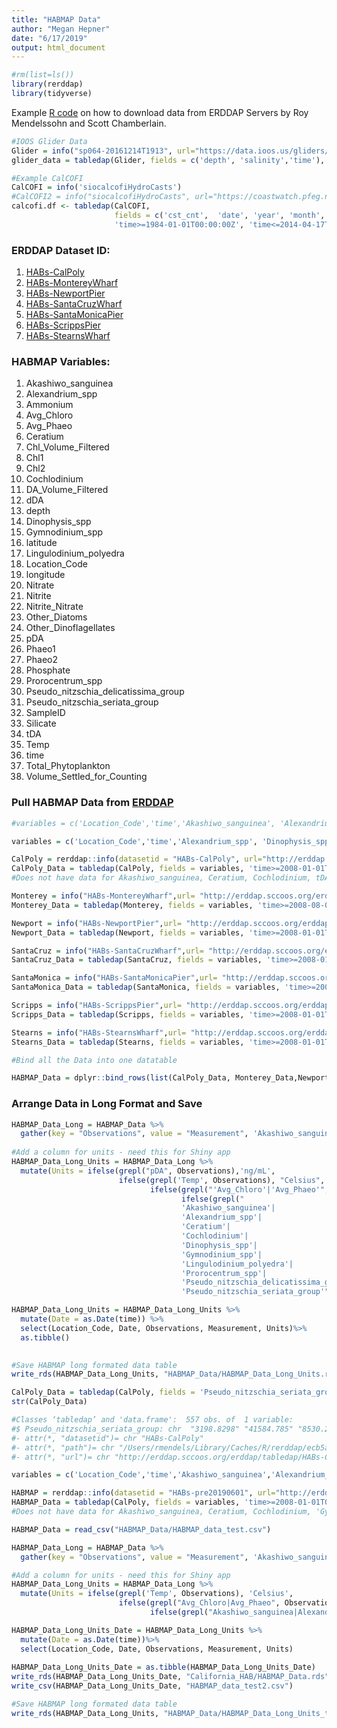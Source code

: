 ```yaml
---
title: "HABMAP Data"
author: "Megan Hepner"
date: "6/17/2019"
output: html_document
---
```


```r

#rm(list=ls()) 
library(rerddap)
library(tidyverse)

```

Example [R code](https://rmendels.github.io/Using_rerddap.nb.html) on how to download data from ERDDAP Servers by Roy Mendelssohn and Scott Chamberlain. 

```r

#IOOS Glider Data
Glider = info("sp064-20161214T1913", url="https://data.ioos.us/gliders/erddap/")
glider_data = tabledap(Glider, fields = c('depth', 'salinity','time'),'time>=2016-12-14', 'time<=2016-12-23', url='https://data.ioos.us/gliders/erddap/')

#Example CalCOFI 
CalCOFI = info('siocalcofiHydroCasts')
#CalCOFI2 = info("siocalcofiHydroCasts", url="https://coastwatch.pfeg.noaa.gov/erddap/") works with both methods 
calcofi.df <- tabledap(CalCOFI, 
                       fields = c('cst_cnt',  'date', 'year', 'month', 'julian_date', 'julian_day', 'rpt_line', 'rpt_sta', 'cruz_num', 'intchl', 'intc14', 'time'),
                       'time>=1984-01-01T00:00:00Z', 'time<=2014-04-17T05:35:00Z')

```

### ERDDAP Dataset ID:
1. [HABs-CalPoly](http://erddap.sccoos.org/erddap/tabledap/HABs-CalPoly.html)
2. [HABs-MontereyWharf](http://erddap.sccoos.org/erddap/tabledap/HABs-MontereyWharf.html)
3. [HABs-NewportPier](http://erddap.sccoos.org/erddap/tabledap/HABs-NewportPier.html) 
4. [HABs-SantaCruzWharf](http://erddap.sccoos.org/erddap/tabledap/HABs-SantaCruzWharf.html) 
5. [HABs-SantaMonicaPier](http://erddap.sccoos.org/erddap/tabledap/HABs-SantaMonicaPier.html)
6. [HABs-ScrippsPier](http://erddap.sccoos.org/erddap/tabledap/HABs-ScrippsPier.html) 
7. [HABs-StearnsWharf](http://erddap.sccoos.org/erddap/tabledap/HABs-StearnsWharf.html)

### HABMAP Variables: 
1. Akashiwo_sanguinea                        
2. Alexandrium_spp                             
3. Ammonium     
4. Avg_Chloro     
5. Avg_Phaeo     
6. Ceratium                      
7. Chl_Volume_Filtered     
8. Chl1   
9. Chl2   
10. Cochlodinium                          
11. DA_Volume_Filtered    
12. dDA                          
13. depth    
14. Dinophysis_spp    
15. Gymnodinium_spp       
16. latitude     
17. Lingulodinium_polyedra                     
18. Location_Code                           
19. longitude    
20. Nitrate   
21. Nitrite     
22. Nitrite_Nitrate   
23. Other_Diatoms                         
24. Other_Dinoflagellates                           
25. pDA                            
26. Phaeo1     
27. Phaeo2    
28. Phosphate    
29. Prorocentrum_spp                              
30. Pseudo_nitzschia_delicatissima_group                              
31. Pseudo_nitzschia_seriata_group                              
32. SampleID                               
33. Silicate     
34. tDA                           
35. Temp                          
36. time    
37. Total_Phytoplankton                           
38. Volume_Settled_for_Counting     

### Pull HABMAP Data from [ERDDAP](http://erddap.sccoos.org/erddap/) 

```r

#variables = c('Location_Code','time','Akashiwo_sanguinea', 'Alexandrium_spp','Ceratium', 'Cochlodinium', 'Dinophysis_spp', 'Gymnodinium_spp', 'Lingulodinium_polyedra', 'Prorocentrum_spp','Pseudo_nitzschia_delicatissima_group','Pseudo_nitzschia_seriata_group','pDA', 'Ammonium','Avg_Chloro','Avg_Phaeo','Nitrate','Phosphate', 'Silicate', 'Temp')

variables = c('Location_Code','time','Alexandrium_spp', 'Dinophysis_spp', 'Gymnodinium_spp', 'Lingulodinium_polyedra', 'Prorocentrum_spp','Pseudo_nitzschia_delicatissima_group','Pseudo_nitzschia_seriata_group','pDA', 'Ammonium','Avg_Chloro','Avg_Phaeo','Nitrate','Phosphate', 'Silicate', 'Temp')

CalPoly = rerddap::info(datasetid = "HABs-CalPoly", url="http://erddap.sccoos.org/erddap/")
CalPoly_Data = tabledap(CalPoly, fields = variables, 'time>=2008-01-01T00:00:00Z', 'time<=2050-04-17T05:35:00Z', url = "http://erddap.sccoos.org/erddap/")
#Does not have data for Akashiwo_sanguinea, Ceratium, Cochlodinium, tDA

Monterey = info("HABs-MontereyWharf",url= "http://erddap.sccoos.org/erddap/") 
Monterey_Data = tabledap(Monterey, fields = variables, 'time>=2008-08-01T00:00:00Z', 'time<=2050-04-17T05:35:00Z', url = "http://erddap.sccoos.org/erddap/")

Newport = info("HABs-NewportPier",url= "http://erddap.sccoos.org/erddap/") 
Newport_Data = tabledap(Newport, fields = variables, 'time>=2008-01-01T00:00:00Z', 'time<=2050-04-17T05:35:00Z', url = "http://erddap.sccoos.org/erddap/")

SantaCruz = info("HABs-SantaCruzWharf",url= "http://erddap.sccoos.org/erddap/") 
SantaCruz_Data = tabledap(SantaCruz, fields = variables, 'time>=2008-01-01T00:00:00Z', 'time<=2050-04-17T05:35:00Z', url = "http://erddap.sccoos.org/erddap/")

SantaMonica = info("HABs-SantaMonicaPier",url= "http://erddap.sccoos.org/erddap/") 
SantaMonica_Data = tabledap(SantaMonica, fields = variables, 'time>=2008-01-01T00:00:00Z', 'time<=2050-04-17T05:35:00Z', url = "http://erddap.sccoos.org/erddap/")

Scripps = info("HABs-ScrippsPier",url= "http://erddap.sccoos.org/erddap/") 
Scripps_Data = tabledap(Scripps, fields = variables, 'time>=2008-01-01T00:00:00Z', 'time<=2050-04-17T05:35:00Z', url = "http://erddap.sccoos.org/erddap/")

Stearns = info("HABs-StearnsWharf",url= "http://erddap.sccoos.org/erddap/") 
Stearns_Data = tabledap(Stearns, fields = variables, 'time>=2008-01-01T00:00:00Z', 'time<=2050-04-17T05:35:00Z', url = "http://erddap.sccoos.org/erddap/")

#Bind all the Data into one datatable 

HABMAP_Data = dplyr::bind_rows(list(CalPoly_Data, Monterey_Data,Newport_Data,SantaCruz_Data,SantaMonica_Data,Scripps_Data,Stearns_Data))

```

### Arrange Data in Long Format and Save 
```r

HABMAP_Data_Long = HABMAP_Data %>%   
  gather(key = "Observations", value = "Measurement", 'Akashiwo_sanguinea', 'Alexandrium_spp','Ceratium', 'Cochlodinium', 'Dinophysis_spp', 'Gymnodinium_spp', 'Lingulodinium_polyedra', 'Prorocentrum_spp','Pseudo_nitzschia_delicatissima_group','Pseudo_nitzschia_seriata_group','pDA', 'Ammonium','Avg_Chloro','Avg_Phaeo','Nitrate','Phosphate', 'Silicate', 'Temp')
         
#Add a column for units - need this for Shiny app 
HABMAP_Data_Long_Units = HABMAP_Data_Long %>% 
  mutate(Units = ifelse(grepl("pDA", Observations),'ng/mL',
                        ifelse(grepl('Temp', Observations), "Celsius",
                               ifelse(grepl("'Avg_Chloro'|'Avg_Phaeo'", Observations), "mg/m3",
                                      ifelse(grepl("
                                      'Akashiwo_sanguinea'|
                                      'Alexandrium_spp'|
                                      'Ceratium'|
                                      'Cochlodinium'|
                                      'Dinophysis_spp'|
                                      'Gymnodinium_spp'|
                                      'Lingulodinium_polyedra'|
                                      'Prorocentrum_spp'|
                                      'Pseudo_nitzschia_delicatissima_group'|
                                      'Pseudo_nitzschia_seriata_group'", Observations), "cells/L", "uM")))))

HABMAP_Data_Long_Units = HABMAP_Data_Long_Units %>%
  mutate(Date = as.Date(time)) %>%
  select(Location_Code, Date, Observations, Measurement, Units)%>%
  as.tibble()
  

#Save HABMAP long formated data table 
write_rds(HABMAP_Data_Long_Units, "HABMAP_Data/HABMAP_Data_Long_Units.rds")


```

```r

CalPoly_Data = tabledap(CalPoly, fields = 'Pseudo_nitzschia_seriata_group', 'time>=2008-01-01T00:00:00Z', 'time<=2050-04-17T05:35:00Z', url = "http://erddap.sccoos.org/erddap/")
str(CalPoly_Data)

#Classes ‘tabledap’ and 'data.frame':  557 obs. of  1 variable:
#$ Pseudo_nitzschia_seriata_group: chr  "3198.8298" "41584.785" "8530.213" "0.0" ...
#- attr(*, "datasetid")= chr "HABs-CalPoly"
#- attr(*, "path")= chr "/Users/rmendels/Library/Caches/R/rerddap/ecb5ae0e53ec761b7ac2c2aade7670b4.csv"
#- attr(*, "url")= chr "http://erddap.sccoos.org/erddap/tabledap/HABs-CalPoly.csv?Pseudo_nitzschia_seriata_group&time%3E%3D2008-01-01T0"| __truncated__

variables = c('Location_Code','time','Akashiwo_sanguinea','Alexandrium_spp', 'Dinophysis_spp',  'Lingulodinium_polyedra', 'Prorocentrum_spp','Pseudo_nitzschia_delicatissima_group','Pseudo_nitzschia_seriata_group','pDA', 'Ammonium','Avg_Chloro','Avg_Phaeo','Nitrate','Phosphate', 'Silicate', 'Temp')

HABMAP = rerddap::info(datasetid = "HABs-pre20190601", url="http://erddap.sccoos.org/erddap/")
HABMAP_Data = tabledap(CalPoly, fields = variables, 'time>=2008-01-01T00:00:00Z', 'time<=2050-04-17T05:35:00Z', url = "http://erddap.sccoos.org/erddap/")
#Does not have data for Akashiwo_sanguinea, Ceratium, Cochlodinium, 'Gymnodinium_spp', Other_Diatoms, Other_Dinoflagellates, Total_Phytoplankton, #dDA, tDA #Nitrite_Nitrate, sample ID

HABMAP_Data = read_csv("HABMAP_Data/HABMAP_data_test.csv")

HABMAP_Data_Long = HABMAP_Data %>%   
  gather(key = "Observations", value = "Measurement", 'Akashiwo_sanguinea', 'Alexandrium_spp','Dinophysis_spp', 'Lingulodinium_polyedra', 'Prorocentrum_spp','Pseudo_nitzschia_delicatissima_group','Pseudo_nitzschia_seriata_group','Ammonium','Avg_Chloro','Avg_Phaeo','Nitrate','Phosphate', 'Silicate', 'Temp')

#Add a column for units - need this for Shiny app 
HABMAP_Data_Long_Units = HABMAP_Data_Long %>% 
  mutate(Units = ifelse(grepl('Temp', Observations), 'Celsius',
                        ifelse(grepl("Avg_Chloro|Avg_Phaeo", Observations), 'mg/m3',
                               ifelse(grepl("Akashiwo_sanguinea|Alexandrium_spp|Dinophysis_spp|Lingulodinium_polyedra|Prorocentrum_spp|Pseudo_nitzschia_delicatissima_group|Pseudo_nitzschia_seriata_group", Observations), 'cells/L', 'uM'))))

HABMAP_Data_Long_Units_Date = HABMAP_Data_Long_Units %>%
  mutate(Date = as.Date(time))%>%
  select(Location_Code, Date, Observations, Measurement, Units)
  
HABMAP_Data_Long_Units_Date = as.tibble(HABMAP_Data_Long_Units_Date)
write_rds(HABMAP_Data_Long_Units_Date, "California_HAB/HABMAP_Data.rds")
write_csv(HABMAP_Data_Long_Units_Date, "HABMAP_data_test2.csv")

#Save HABMAP long formated data table 
write_rds(HABMAP_Data_Long_Units, "HABMAP_Data/HABMAP_Data_Long_Units_test.rds")


```
